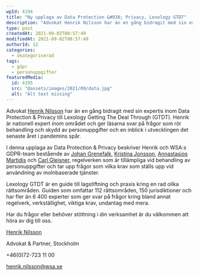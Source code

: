 ```yaml
---
wpId: 4194
title: "Ny upplaga av Data Protection &#038; Privacy, Lexology GTDT"
description: "Advokat Henrik Nilsson har än en gång bidragit med sin expertis inom Data Protection &amp; Privacy till Lexology Getting The Deal Through (GTDT). Henrik är nationell expert inom området och&hellip;"
type: post
createdAt: 2021-09-02T08:57:49
modifiedAt: 2021-09-02T08:57:49
authorId: 12
categories:
  - okategoriserad
tags:
  - gdpr
  - personuppgifter
featuredMedia:
  id: 4195
  src: "@assets/images/2021/09/data.jpg"
  alt: "Alt text missing"
---
```


Advokat [Henrik Nilsson](/medarbetare/henrik-nilsson/) har än en gång bidragit med sin expertis inom Data Protection & Privacy till Lexology Getting The Deal Through (GTDT). Henrik är nationell expert inom området och ger läsarna svar på frågor som rör behandling och skydd av personuppgifter och en inblick i utvecklingen det senaste året i pandemins spår.

I denna upplaga av Data Protection & Privacy beskriver Henrik och WSA:s GDPR-team bestående av [Johan Grenefalk](/medarbetare/johan-grenefalk/), [Kristina Jonsson](/medarbetare/kristina-jonsson/), [Annastasios Martidis](/medarbetare/annastasios-matridis/) och [Carl Gleisner](/medarbetare/carl-gleisner/), regelverken som är tillämpliga vid behandling av personuppgifter och tar upp frågor som vilka krav som ställs upp vid användning av molnbaserade tjänster.

Lexology GTDT är en guide till lagstiftning och praxis kring en rad olika rättsområden. Guiden som omfattar 112 rättsområden, 150 jurisdiktioner och har fler än 6 400 experter som ger svar på frågor kring bland annat regelverk, verkställighet, viktiga krav, undantag med mera.

Har du frågor eller behöver stöttning i din verksamhet är du välkommen att höra av dig till oss.

[Henrik Nilsson](/medarbetare/henrik-nilsson/)

Advokat & Partner, Stockholm

+46(0)72-723 11 00

[henrik.nilsson@wsa.se](mailto:henrik.nilsson@wsa.se)